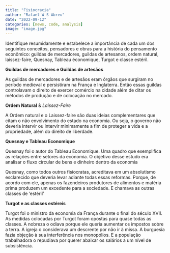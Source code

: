 ```yaml
---
title: "Fisiocracia"
author: "Rafael W S Abreu"
date: "2022-09-12"
categories: [news, code, analysis]
image: "image.jpg"
---
```


Identifique resumidamente e estabelece a importância de cada um dos seguintes conceitos, pensadores e obras para a história do pensamento econômico: guildas de mercadores, guildas de artesanos, ordem natural, laissez-faire, Quesnay, Tableau économique, Turgot e classe estéril.

**Guildas de mercadores e Guildas de artesãos**

As guildas de mercadores e de artesãos eram órgãos que surgiram no período medieval e persistiram na França e Inglaterra. Então essas guildas controlavam o direito de exercer comércio na cidade além de ditar os métodos de produção e de colocação no mercado.

**Ordem Natural** & *Laissez-Faire*

A Ordem natural e o Laissez-faire são duas ideias complementares que citam o não envolvimento do estado na economia. Ou seja, o governo não deveria intervir ou intervir minimamente a fim de proteger a vida e a propriedade, além do direito de liberdade.

**Quesnay e Tableau Economique**

Quesnay foi o autor do Tableau Economique. Uma quadro que exemplifica as relações entre setores da economia. O objetivo desse estudo era analisar o fluxo circular de bens e dinheiro dentro da economia


Quesnay, como todos outros fisiocratas, acreditava em um absolutismo esclarecido que deveria levar adiante todas essas reformas. Porque, de acordo com ele, apenas os fazendeiros produtores de alimentos e matéria prima produzem um excedente para a sociedade. E chamava as outras classes de 'estéril'


**Turgot e as classes estéreis**

Turgot foi o ministro da economia da França durante o final do século XVII. As medidas colocadas por Turgot foram opostas para quase todas as classes. A nobreza o odiava porque ele queria aumentar os impostos sobre a terra. A igreja o considerava um descrente por não ir à missa. A burguesia fazia objeção à sua interferência nos monopólios. E a população trabalhadora o repudiava por querer abaixar os salários a um nível de subsistência.

